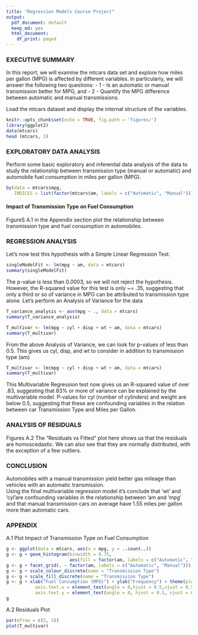 ```yaml
---
title: "Regression Models Course Project"
output:
  pdf_document: default
  keep_md: yes
  html_document:
    df_print: paged
---
```

### EXECUTIVE SUMMARY
In this report, we will examine the mtcars data set and explore how miles per gallon (MPG) is affected by different variables. In particularly, we will answer the following two questions: 
 - 1 - Is an automatic or manual transmission better for MPG, and 
 - 2 - Quantify the MPG difference between automatic and manual transmissions.


Load the mtcars dataset and display the internal structure of the variables.
```r
knitr::opts_chunk$set(echo = TRUE, fig.path = 'figures/')
library(ggplot2)
data(mtcars)
head (mtcars, 1)
```
### EXPLORATORY DATA ANALYSIS
Perform some basic exploratory and inferential data analysis of the data to
study the relationship between transmission type (manual or automatic) and
automobile fuel consumption in miles per gallon (MPG).
```r
by(data = mtcars$mpg,
   INDICES = list(factor(mtcars$am, labels = c("Automatic", "Manual"))), summary)
```
#### Impact of Transmission Type on Fuel Consumption
FigureS A.1 in the Appendix section plot the relationship between transmission type
and fuel consumption in automobiles.

### REGRESSION ANALYSIS
Let’s now test this hypothesis with a Simple Linear Regression Test. 
```r
singleModelFit <- lm(mpg ~ am, data = mtcars)
summary(singleModelFit)
```
The p-value is less than 0.0003, so we will not reject the hypothesis. However, the R-squared value for this test is only ~= .35, suggesting that only a third or so of variance in MPG can be attributed to transmission type alone. 
Let’s perform an Analysis of Variance for the data

```r
T_variance_analysis <- aov(mpg ~ ., data = mtcars)
summary(T_variance_analysis)
```
```r
T_multivar <- lm(mpg ~ cyl + disp + wt + am, data = mtcars)
summary(T_multivar)
```
From the above Analysis of Variance, we can look for p-values of less than 0.5. 
This gives us cyl, disp, and wt to consider in addition to transmission type (am)
```r
T_multivar <- lm(mpg ~ cyl + disp + wt + am, data = mtcars)
summary(T_multivar)
```
This Multivariable Regression test now gives us an R-squared value of over .83, suggesting that 83% or more of variance can be explained by the multivariable model. P-values for cyl (number of cylinders) and weight are below 0.5, suggesting that these are confounding variables in the relation between car Transmission Type and Miles per Gallon.

### ANALYSIS OF RESIDUALS 
 Figures A.2
The “Residuals vs Fitted” plot here shows us that the residuals are homoscedastic. We can also see that they are normally distributed, with the exception of a few outliers.

### CONCLUSION
Automobiles with a manual transmission yield better gas mileage than vehicles with an automatic transmission.  
Using the final multivariable regression model it's conclude that ‘wt’ and ‘cyl’are confounding variables in the relationship between ’am and ’mpg’ and that manual transmission cars on average have 1.55 miles per gallon more than automatic cars.
   
### APPENDIX
 A.1 Plot Impact of Transmission Type on Fuel Consumption
```r
g <- ggplot(data = mtcars, aes(x = mpg, y = ..count..))
g <- g + geom_histogram(binwidth = 0.75,
                        aes(fill = factor(am, labels = c("Automatic", "Manual"))))
g <- g + facet_grid(. ~ factor(am, labels = c("Automatic", "Manual")))
g <- g + scale_colour_discrete(name = "Transmission Type")
g <- g + scale_fill_discrete(name = "Transmission Type")
g <- g + xlab("Fuel Consumption (MPG)") + ylab("Frequency") + theme(plot.title = element_text(size = 8, hjust = 0.5, vjust = 0.5,margin = margin(b = 12, unit = "pt")),
           axis.text.x = element_text(angle = 0,hjust = 0.5,vjust = 0.5,margin = margin(b = 10, unit = "pt")),
           axis.text.y = element_text(angle = 0, hjust = 0.5, vjust = 0.5, margin = margin(l = 10, unit = "pt"))) + ggtitle("Impact of Transmission Type on Fuel Consumption")
g
```
A.2 Residuals Plot
```r
par(mfrow = c(2, 2))
plot(T_multivar)
```

